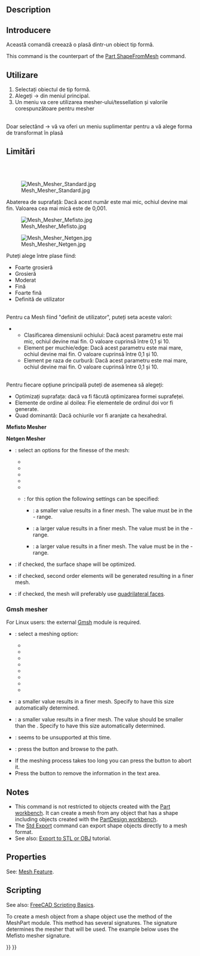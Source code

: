 <languages/>

{{Docnav
|[[Mesh_Export|Export]]
|[[Mesh_RemeshGmsh|RemeshGmsh]]
|[[Mesh_Workbench|Mesh]]
|IconL=Mesh_Export.svg
|IconR=Mesh_RemeshGmsh.svg
|IconC=Workbench_Mesh.svg
}}

<div class="mw-translate-fuzzy">
{{GuiCommand
|Name=Mesh FromPartShape
|MenuLocation=Meshes → Create Mesh from Shape
|Workbenches=[[Mesh Workbench|Mesh]]
|SeeAlso=
}}
</div>

==Description==

<div class="mw-translate-fuzzy">
==Introducere==
Această comandă creează o plasă dintr-un obiect tip formă.
</div>

This command is the counterpart of the [[Part_ShapeFromMesh|Part ShapeFromMesh]] command.

<span id="Usage"></span>
==Utilizare==
# Selectați obiectul de tip formă.
# Alegeți {{KEY| Meshes}}  →  {{KEY|[[Image:Mesh_Mesh_from_Shape.svg|32px]] Create Mesh from shape...}} din meniul principal.
# Un meniu va cere utilizarea mesher-ului/tessellation și valorile corespunzătoare pentru mesher
<br />
Doar selectând {{KEY| Meshes}}  →  {{KEY|[[Image:Mesh_Mesh_from_Shape.svg|32px]] Create Mesh from shape...}}  vă va oferi un meniu suplimentar pentru a vă alege forma de transformat în plasă

<div class="mw-translate-fuzzy">
==Limitări==
<br />
<br />
</div>

<span id="Meshers"></span>
<div class="mw-translate-fuzzy">
[[Image:Mesh_Mesher_Standard.jpg]]
</div>

<div class="mw-translate-fuzzy">
Abaterea de suprafață: Dacă acest număr este mai mic, ochiul devine mai fin. Valoarea cea mai mică este de 0,001.
</div>

<span id="Standard_mesher"></span>
<div class="mw-translate-fuzzy">
[[Image:Mesh_Mesher_Mefisto.jpg]]
</div>

<div class="mw-translate-fuzzy">
[[Image:Mesh_Mesher_Netgen.jpg]]
</div>

<span id="Mefisto_mesher"></span>
<div class="mw-translate-fuzzy">
Puteți alege între plase fiind:
*Foarte grosieră
*Grosieră
*Moderat
*Fină
*Foarte fină
*Definită de utilizator
<br />
Pentru ca Mesh fiind "definit de utilizator", puteți seta aceste valori:
** Clasificarea dimensiunii ochiului: Dacă acest parametru este mai mic, ochiul devine mai fin. O valoare cuprinsă între 0,1 și 10.
** Element per muchie/edge: Dacă acest parametru este mai mare, ochiul devine mai fin. O valoare cuprinsă între 0,1 și 10.
** Element pe raza de curbură: Dacă acest parametru este mai mare, ochiul devine mai fin. O valoare cuprinsă între 0,1 și 10.
<br />
Pentru fiecare opțiune principală puteți de asemenea să alegeți:
* Optimizați suprafața: dacă va fi făcută optimizarea formei suprafeței.
* Elemente de ordine al doilea: Fie elementele de ordinul doi vor fi generate.
* Quad dominantă: Dacă ochiurile vor fi aranjate ca hexahedral.
</div>

<div class="mw-translate-fuzzy">
'''Mefisto Mesher'''
</div>

<span id="Netgen_mesher"></span>
<div class="mw-translate-fuzzy">
'''Netgen Mesher'''
</div>

* {{MenuCommand|Fineness}}: select an options for the finesse of the mesh:
** {{MenuCommand|Very coarse}}
** {{MenuCommand|Coarse}}
** {{MenuCommand|Moderate}}
** {{MenuCommand|Fine}}
** {{MenuCommand|Very fine}}
** {{MenuCommand|User defined}}: for this option the following settings can be specified:
*** {{MenuCommand|Mesh size grading}}: a smaller value results in a finer mesh. The value must be in the {{Value|0.1}} - {{Value|1.0}} range.
*** {{MenuCommand|Element per edge}}: a larger value results in a finer mesh. The value must be in the {{Value|0.2}} - {{Value|10.0}} range.
*** {{MenuCommand|Element per curvature radius}}: a larger value results in a finer mesh. The value must be in the {{Value|0.2}} - {{Value|10}} range.
*{{MenuCommand|Optimize surface}}: if checked, the surface shape will be optimized.
*{{MenuCommand|Second order elements}}: if checked, second order elements will be generated resulting in a finer mesh.
*{{MenuCommand|Quad dominated}}: if checked, the mesh will preferably use [https://en.wikipedia.org/wiki/Types_of_mesh#Two-dimensional quadrilateral faces].

===Gmsh mesher===

For Linux users: the external [https://gmsh.info/ Gmsh] module is required.

* {{MenuCommand|Meshing}}: select a meshing option:
** {{MenuCommand|Automatic}}
** {{MenuCommand|Adaptive}}
** {{MenuCommand|Delaunay}}
** {{MenuCommand|Frontal}}
** {{MenuCommand|BAMG}}
** {{MenuCommand|Frontal quad}}
** {{MenuCommand|Parallelograms}}
** {{MenuCommand|Quasi-structured quad}}
* {{MenuCommand|Max. element size}}: a smaller value results in a finer mesh. Specify {{Value|0}} to have this size automatically determined.
* {{MenuCommand|Min. element size}}: a smaller value results in a finer mesh. The value should be smaller than the {{MenuCommand|Max. element size}}. Specify {{Value|0}} to have this size automatically determined.
* {{MenuCommand|Angle}}: seems to be unsupported at this time.
* {{MenuCommand|Path}}: press the {{Button|…}} button and browse to the {{FileName|gmsh.exe}} path.
* If the meshing process takes too long you can press the {{Button|Kill}} button to abort it.
* Press the {{Button|Clear}} button to remove the information in the text area. <!--Because the task panel closes the Clear button cannot be used with this command. But the same task panel is used for the Mesh_RemeshGmsh command-->

==Notes==

* This command is not restricted to objects created with the [[Part_Workbench|Part workbench]]. It can create a mesh from any object that has a shape including objects created with the [[PartDesign_Workbench|PartDesign workbench]].
* The [[Std_Export|Std Export]] command can export shape objects directly to a mesh format.
* See also: [[Export_to_STL_or_OBJ|Export to STL or OBJ]] tutorial.

==Properties==

See: [[Mesh_Feature|Mesh Feature]].

==Scripting==

See also: [[FreeCAD_Scripting_Basics|FreeCAD Scripting Basics]].

To create a mesh object from a shape object use the {{incode|meshFromShape}} method of the MeshPart module. This method has several signatures. The signature determines the mesher that will be used. The example below uses the Mefisto mesher signature.

{{Code|code=
import FreeCAD, Part, Mesh, MeshPart

cyl = FreeCAD.ActiveDocument.addObject("Part::Cylinder", "Cylinder")
FreeCAD.ActiveDocument.recompute()

msh = FreeCAD.ActiveDocument.addObject("Mesh::Feature", "Mesh")
msh.Mesh = MeshPart.meshFromShape(Shape=cyl.Shape, MaxLength=1)
msh.ViewObject.DisplayMode = "Flat Lines"
}}


{{Docnav
|[[Mesh_Export|Export]]
|[[Mesh_RemeshGmsh|RemeshGmsh]]
|[[Mesh_Workbench|Mesh]]
|IconL=Mesh_Export.svg
|IconR=Mesh_RemeshGmsh.svg
|IconC=Workbench_Mesh.svg
}}

{{Mesh Tools navi{{#translation:}}}}
{{Userdocnavi{{#translation:}}}}
{{clear}}